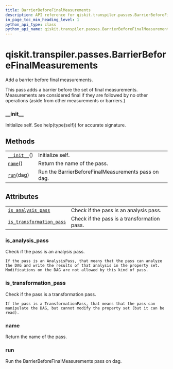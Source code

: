 ```yaml
---
title: BarrierBeforeFinalMeasurements
description: API reference for qiskit.transpiler.passes.BarrierBeforeFinalMeasurements
in_page_toc_min_heading_level: 1
python_api_type: class
python_api_name: qiskit.transpiler.passes.BarrierBeforeFinalMeasurements
---
```


# qiskit.transpiler.passes.BarrierBeforeFinalMeasurements

<Class id="qiskit.transpiler.passes.BarrierBeforeFinalMeasurements" github="https://github.com/qiskit/qiskit/tree/stable/0.18/qiskit/transpiler/passes/utils/barrier_before_final_measurements.py" signature="BarrierBeforeFinalMeasurements(*args, **kwargs)">
  Add a barrier before final measurements.

  This pass adds a barrier before the set of final measurements. Measurements are considered final if they are followed by no other operations (aside from other measurements or barriers.)

  ### \_\_init\_\_

  <Function id="qiskit.transpiler.passes.BarrierBeforeFinalMeasurements.__init__" name="__init__" signature="__init__()">
    Initialize self. See help(type(self)) for accurate signature.
  </Function>

  ## Methods

  |                                                                                                                                                      |                                                     |
  | ---------------------------------------------------------------------------------------------------------------------------------------------------- | --------------------------------------------------- |
  | [`__init__`](#qiskit.transpiler.passes.BarrierBeforeFinalMeasurements.__init__ "qiskit.transpiler.passes.BarrierBeforeFinalMeasurements.__init__")() | Initialize self.                                    |
  | [`name`](#qiskit.transpiler.passes.BarrierBeforeFinalMeasurements.name "qiskit.transpiler.passes.BarrierBeforeFinalMeasurements.name")()             | Return the name of the pass.                        |
  | [`run`](#qiskit.transpiler.passes.BarrierBeforeFinalMeasurements.run "qiskit.transpiler.passes.BarrierBeforeFinalMeasurements.run")(dag)             | Run the BarrierBeforeFinalMeasurements pass on dag. |

  ## Attributes

  |                                                                                                                                                                                              |                                             |
  | -------------------------------------------------------------------------------------------------------------------------------------------------------------------------------------------- | ------------------------------------------- |
  | [`is_analysis_pass`](#qiskit.transpiler.passes.BarrierBeforeFinalMeasurements.is_analysis_pass "qiskit.transpiler.passes.BarrierBeforeFinalMeasurements.is_analysis_pass")                   | Check if the pass is an analysis pass.      |
  | [`is_transformation_pass`](#qiskit.transpiler.passes.BarrierBeforeFinalMeasurements.is_transformation_pass "qiskit.transpiler.passes.BarrierBeforeFinalMeasurements.is_transformation_pass") | Check if the pass is a transformation pass. |

  ### is\_analysis\_pass

  <Function id="qiskit.transpiler.passes.BarrierBeforeFinalMeasurements.is_analysis_pass" name="is_analysis_pass" signature="property is_analysis_pass">
    Check if the pass is an analysis pass.

    If the pass is an AnalysisPass, that means that the pass can analyze the DAG and write the results of that analysis in the property set. Modifications on the DAG are not allowed by this kind of pass.
  </Function>

  ### is\_transformation\_pass

  <Function id="qiskit.transpiler.passes.BarrierBeforeFinalMeasurements.is_transformation_pass" name="is_transformation_pass" signature="property is_transformation_pass">
    Check if the pass is a transformation pass.

    If the pass is a TransformationPass, that means that the pass can manipulate the DAG, but cannot modify the property set (but it can be read).
  </Function>

  ### name

  <Function id="qiskit.transpiler.passes.BarrierBeforeFinalMeasurements.name" name="name" signature="name()">
    Return the name of the pass.
  </Function>

  ### run

  <Function id="qiskit.transpiler.passes.BarrierBeforeFinalMeasurements.run" name="run" signature="run(dag)">
    Run the BarrierBeforeFinalMeasurements pass on dag.
  </Function>
</Class>

